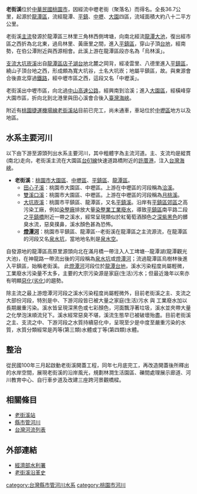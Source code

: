 {{Infobox river
| river_name = 老街溪
| native_name = 
| other_name = 
| image_name = Taoyuan Lao-Jie Creek, Taiwan.jpg
| image_size = 250px
| caption    = 老街溪
| origin     = {{TWN}}[[桃園市|桃園市]][[龍潭區_(桃園市)|龍潭區]]三角林
| mouth      = {{TWN}}[[桃園市|桃園市]][[大園區|大園區]]北港里
| progression = [[臺灣海峽|臺灣海峽]]
| basin_countries = {{ROC}}
| location   = {{TWN}}[[桃園市|桃園市]][[龍潭區_(台灣)|龍潭]]、[[平鎮|平鎮]]、[[中壢|中壢]]、[[大園|大園]]
| length     = {{convert|36.7|km|0|cuft|0|abbr=off}}
| elevation  = 
| mouth_elevation = 
| discharge  = 
| watershed  = {{convert|81.59|km2|0|cuft|0|abbr=off}}
}}
'''老街溪'''位於[[中華民國|中華民國]][[桃園市|桃園市]]，因經流中壢老街（聚落名）而得名。全長36.7公里，起源於[[龍潭區_(桃園市)|龍潭區]]，流經龍潭、[[平鎮區|平鎮]]、[[中壢區|中壢]]、[[大園區|大園]]四區，流域面積大約八十二平方公里。

老街溪[[主流|主流]]發源於龍潭區三林里三角林西側埤塘，向南北經流[[龍潭大池|龍潭大池]]，復出經市區之西折為北北東，過烏林里、黃唐里之間，進入[[平鎮區|平鎮區]]，穿山子頂[[台地|台地]]，經南勢，在伯公潭附近與西源相會。此溪上游在龍潭區段亦名為「烏林溪」。

[[支流|支流]][[大坑崁溪|大坑崁溪]]出自[[龍潭區_(桃園市)|龍潭區]][[店子湖台地|店子湖台地]]北麓之岡背，經凌雲里、八德里進入[[平鎮區|平鎮區]]，繞山子頂台地之西，形成頗為寬大坑谷，土名大坑崁；地屬平鎮區，故{{Fact|此溪現名平鎮溪|time=2011-09-27}}。與東源會合後直北穿過[[縱貫線_(北段)|鐵路]]，經中壢市區之西，這段又名「中壢溪」。

老街溪出中壢市區，向北過[[中山高速公路|中山高速公路]]，經興南到洽溪；進入[[大園區|大園區]]，經橫峰穿大園市區，折向北到北港里與田心溪會合後入[[臺灣海峽|臺灣海峽]]。

附近有[[桃園捷運|桃園捷運]][[桃園機場捷運|機場線]][[老街溪站|老街溪站]]目前已完工，尚未通車，車站位於[[中壢區|中壢區]]地方以及地區。

==水系主要河川==
以下由下游至源頭列出水系主要河川，其中粗體字為主流河道。主、支流均是縱貫(南北)走向，老街溪主流在大園區[[台61線|台61線]]快速道路橋附近的[[許厝港|許厝港]]，注入[[台灣海峽|台灣海峽]]。
*'''老街溪'''：[[桃園市|桃園市]][[大園區|大園區]]、[[中壢區|中壢區]]、[[平鎮區|平鎮區]]、[[龍潭區_(桃園市)|龍潭區]]。
**[[田心子溪|田心子溪]]：桃園市大園區、中壢區。上游在中壢區的河段稱為[[洽溪|洽溪]]。
**[[雙溪口溪|雙溪口溪]]：桃園市大園區、中壢區。上游在中壢區的河段稱為[[月桃溪|月桃溪]]。
**[[大坑崁溪|大坑崁溪]]：桃園市平鎮區、龍潭區，又名[[平鎮溪|平鎮溪]]。沿岸有[[平鎮區|平鎮區]][[郊區|郊區]]之高污染工廠，例如[[染整廠|染整廠]]排放大量[[染整業工業廢水|染整業工業廢水]]，導致[[平鎮區|平鎮區]]南平路二段之[[平鎮橋|平鎮橋]]附近一帶之溪水，經常呈現類似於紅葡萄酒顏色之[[深紫黑色|深紫黑色]]的髒臭水流，惡臭撲鼻，溪水顏色甚為恐怖。
**'''[[燈潭河|燈潭河]]'''：桃園市平鎮區、龍潭區--老街溪在龍潭區之主流源流，在龍潭區的河段又名[[泉水坑|泉水坑]]，當地地名則是[[泉水空|泉水空]]。
自發源地的龍潭區高原里源頭向北在滿月橋一帶注入人工埤塘--龍潭湖(龍潭觀光大池)，在神龍路一帶流出後的河段稱為[[泉水坑|泉水坑]]或[[燈潭河|燈潭河]]；流過龍潭區烏樹林後進入平鎮區，始稱老街溪。
此[[燈潭河|燈潭河]]河段位於[[龍潭區_(桃園市)|龍潭]][[台地|台地]]，溪水污染程度尚屬輕微，工業廢水污染量不太多，主要的大宗污染源是家庭(生活)污水；但最近幾年以來亦有明顯[[惡化|惡化]]([[劣化|劣化]])的趨勢。

除主流之最上游燈潭河河段之溪水污染程度尚屬輕微外，目前老街溪之主、支流之大部份河段，特別是中、下游河段皆已被大量之家庭(生活)污水 與 工業廢水加以長期嚴重污染。溪水皆呈現深黑色或七彩顏色，河面飄浮著垃圾，溪水並夾帶大量之化學泡沫順流兒下。溪水經常惡臭不堪，溪流生態早已被破壞殆盡。目前老街溪之主、支流之中、下游河段之水質持續惡化中，呈現至少是中度至嚴重污染的水質，水質分類經常是丙等(第三類)水體或丁等(第四類)水體。

==整治==
從民國100年三月起啟動老街溪開蓋工程，同年七月底完工，再改造開蓋後所釋出的水岸空間，展現老街溪的沿岸風光，規劃林澗生活園區、礫間處理展示廊道、河川教育中心、自行車步道及改建三座跨河景觀橋樑。
==相關條目==
*[[老街溪站|老街溪站]]
*[[縣市管河川|縣市管河川]]
*[[台灣河流列表|台灣河流列表]]

==外部連結==
*[https://web.archive.org/web/20071230210520/http://www.wra.gov.tw/ct.asp?xItem=14323&CtNode=4382 經濟部水利署]
*[https://web.archive.org/web/20070517070825/http://library.taiwanschoolnet.org/cyberfair2002/C0227330068/old.htm 老街溪沿革史]

{{台灣河流}}

[[category:台灣縣市管河川水系|category:台灣縣市管河川水系]]
[[category:桃園市河川|category:桃園市河川]]